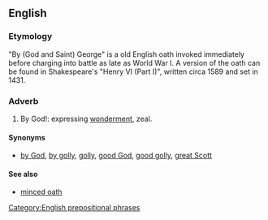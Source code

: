 ==English==

===Etymology===
{{rfe|is this from {{term|Saint George}}, is it a corruption of {{term|God}}, or is it after somebody else, like one of the kings of England named George?|lang=en}}

"By (God and Saint) George" is a old English oath invoked immediately before charging into battle as late as World War I. A version of the oath can be found in Shakespeare's "Henry VI (Part I)", written circa 1589 and set in 1431.

===Adverb===
{{en-adv|head=[[by]] [[George]]|-}}
# {{context|euphemistic|lang=en}} By God!: expressing [[wonderment]], zeal.

====Synonyms====
* {{sense|expression of wonderment}} [[by God]], [[by golly]], [[golly]], [[good God]], [[good golly]], [[great Scott]]

====See also====
* [[minced oath]]

[[Category:English prepositional phrases]]